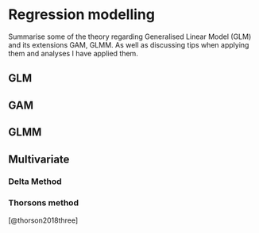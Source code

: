 # Regression modelling {#fishmortality}
Summarise some of the theory regarding Generalised Linear Model (GLM) and its extensions GAM, GLMM. As well as discussing tips when applying them and analyses 
I have applied them.

## GLM



## GAM



## GLMM


## Multivariate

### Delta Method


### Thorsons method 
[@thorson2018three]